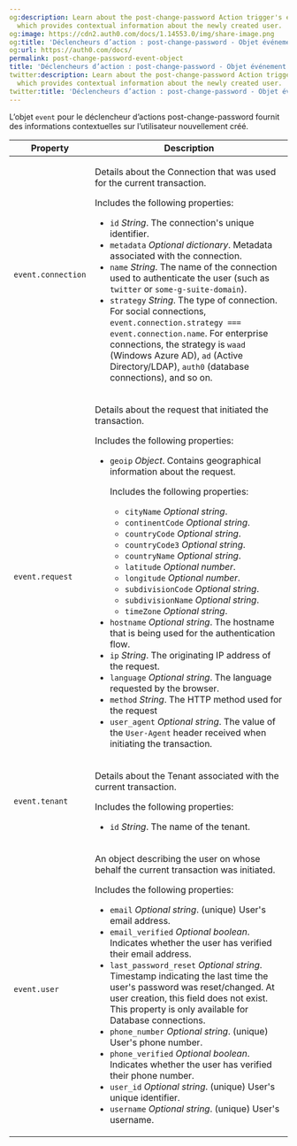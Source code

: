 ```yaml
---
og:description: Learn about the post-change-password Action trigger's event object,
  which provides contextual information about the newly created user.
og:image: https://cdn2.auth0.com/docs/1.14553.0/img/share-image.png
og:title: 'Déclencheurs d’action : post-change-password - Objet événement'
og:url: https://auth0.com/docs/
permalink: post-change-password-event-object
title: 'Déclencheurs d’action : post-change-password - Objet événement'
twitter:description: Learn about the post-change-password Action trigger's event object,
  which provides contextual information about the newly created user.
twitter:title: 'Déclencheurs d’action : post-change-password - Objet événement'
---
```


L’objet `event` pour le déclencheur d’actions post-change-password fournit des informations contextuelles sur l’utilisateur nouvellement créé.

<table class="table">
<thead>
<tr>
<th>Property</th>
<th>Description</th>
</tr>
</thead>
<tbody>
<tr>
<td>
<p><code>event.connection</code></p>
</td>
<td>
<p>
          Details about the Connection that was used for the current
          transaction.
        </p>
<p>Includes the following properties:</p>
<ul>
<li>
<code>id</code> <em>String</em>.
            <span>The connection's unique identifier.</span>
</li>
<li>
<code>metadata</code> <em>Optional dictionary</em>.
            <span>Metadata associated with the connection.</span>
</li>
<li>
<code>name</code> <em>String</em>.
            <span>The name of the connection used to authenticate the user (such as
              <code>twitter</code> or <code>some-g-suite-domain</code>).</span>
</li>
<li>
<code>strategy</code> <em>String</em>.
            <span>The type of connection. For social connections,
              <code>event.connection.strategy === event.connection.name</code>.
              For enterprise connections, the strategy is
              <code>waad</code> (Windows Azure AD), <code>ad</code> (Active
              Directory/LDAP), <code>auth0</code> (database connections), and so
              on.</span>
</li>
</ul>
</td>
</tr>
<tr>
<td>
<p><code>event.request</code></p>
</td>
<td>
<p>Details about the request that initiated the transaction.</p>
<p>Includes the following properties:</p>
<ul>
<li>
<code>geoip</code> 
<em>Object</em>.
<span>
Contains geographical information about the request.
<p>Includes the following properties:</p>
<ul>
<li><code>cityName</code> <em>Optional string</em>.</li>
<li><code>continentCode</code> <em>Optional string</em>.</li>
<li><code>countryCode</code> <em>Optional string</em>.</li>
<li><code>countryCode3</code> <em>Optional string</em>.</li>
<li><code>countryName</code> <em>Optional string</em>.</li>
<li><code>latitude</code> <em>Optional number</em>.</li>
<li><code>longitude</code> <em>Optional number</em>.</li>
<li><code>subdivisionCode</code> <em>Optional string</em>.</li>
<li><code>subdivisionName</code> <em>Optional string</em>.</li>
<li><code>timeZone</code> <em>Optional string</em>.</li>
</ul>
</span></li>
<li>
<code>hostname</code> <em>Optional string</em>.
            <span>The hostname that is being used for the authentication
              flow.</span>
</li>
<li>
<code>ip</code> <em>String</em>.
            <span>The originating IP address of the request.</span>
</li>
<li>
<code>language</code> <em>Optional string</em>.
            <span>The language requested by the browser.</span>
</li>
<li>
<code>method</code> <em>String</em>.
            <span>The HTTP method used for the request</span>
</li>
<li>
<code>user_agent</code> <em>Optional string</em>.
            <span>The value of the <code>User-Agent</code> header received when
              initiating the transaction.</span>
</li>
</ul>
</td>
</tr>
<tr>
<td>
<p><code>event.tenant</code></p>
</td>
<td>
<p>Details about the Tenant associated with the current transaction.</p>
<p>Includes the following properties:</p>
<ul>
<li>
<code>id</code> <em>String</em>.
            <span>The name of the tenant.</span>
</li>
</ul>
</td>
</tr>
<tr>
<td>
<p><code>event.user</code></p>
</td>
<td>
<p>
          An object describing the user on whose behalf the current transaction
          was initiated.
        </p>
<p>Includes the following properties:</p>
<ul>
<li>
<code>email</code> <em>Optional string</em>.
            <span>(unique) User's email address.</span>
</li>
<li>
<code>email_verified</code> <em>Optional boolean</em>.
            <span>Indicates whether the user has verified their email
              address.</span>
</li>
<li>
<code>last_password_reset</code> <em>Optional string</em>.
            <span>Timestamp indicating the last time the user's password was
              reset/changed. At user creation, this field does not exist. This
              property is only available for Database connections.</span>
</li>
<li>
<code>phone_number</code> <em>Optional string</em>.
            <span>(unique) User's phone number.</span>
</li>
<li>
<code>phone_verified</code> <em>Optional boolean</em>.
            <span>Indicates whether the user has verified their phone number.</span>
</li>
<li>
<code>user_id</code> <em>Optional string</em>.
            <span>(unique) User's unique identifier.</span>
</li>
<li>
<code>username</code> <em>Optional string</em>.
            <span>(unique) User's username.</span>
</li>
</ul>
</td>
</tr>
</tbody>
</table>